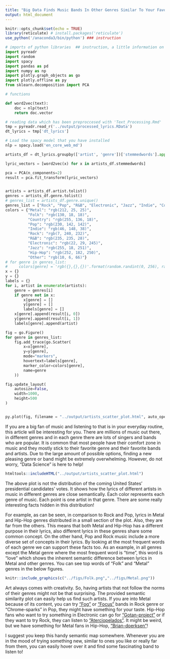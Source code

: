 ```yaml
---
title: "Big Data Finds Music Bands In Other Genres Similar To Your Favorite Genre"
output: html_document
---
```


```r
knitr::opts_chunk$set(echo = TRUE)
library(reticulate) # install.packages('reticulate')
use_python('/anaconda3/bin/python') ### instruction
```


```python
# imports of python libraries  ## instruction, a little information on what are these each library and what for
import pyreadr
import random
import spacy
import pandas as pd
import numpy as np
import plotly.graph_objects as go
import plotly.offline as py
from sklearn.decomposition import PCA
```

```python
# functions

def word2vec(text):
    doc = nlp(text)
    return doc.vector
```

```python
# reading data which has been preproccesed with 'Text_Processing.Rmd'
tmp = pyreadr.read_r('../output/processed_lyrics.RData')
dt_lyrics = tmp['dt_lyrics']

# Load the spacy model that you have installed
nlp = spacy.load('en_core_web_md')

artists_df = dt_lyrics.groupby(['artist', 'genre'])['stemmedwords'].apply(' '.join).reset_index()

lyric_vectors = [word2vec(x) for x in artists_df.stemmedwords]

pca = PCA(n_components=2)
result = pca.fit_transform(lyric_vectors)


artists = artists_df.artist.tolist()
genres = artists_df.genre.tolist()
# genres_list = artists_df.genre.unique()
genres_list = ["Rock", "Pop", "R&B", "Electronic", "Jazz", "Indie", "Country", "Metal", "Hip-Hop", "Folk", "Other"]
colors = {"Metal": "rgb(212, 25, 25)",
          "Folk": "rgb(130, 18, 18)",
          "Country": "rgb(255, 136, 18)",
          "Pop": "rgb(230, 142, 142)",
          "Indie": "rgb(46, 148, 38)",
          "Rock": "rgb(7, 240, 232)",
          "R&B": "rgb(235, 235, 28)",
          "Electronic": "rgb(22, 29, 245)",
          "Jazz": "rgb(255, 18, 251)",
          "Hip-Hop": "rgb(252, 182, 250)",
          "Other": "rgb(10, 6, 66)"}
# for genre in genres_list:
#     colors[genre] = 'rgb({},{},{})'.format(random.randint(0, 256), random.randint(0, 256), random.randint(0, 256))
x = {}
y = {}
labels = {}
for i, artist in enumerate(artists):
    genre = genres[i]
    if genre not in x:
        x[genre] = []
        y[genre] = []
        labels[genre] = []
    x[genre].append(result[i, 0])
    y[genre].append(result[i, 1])
    labels[genre].append(artist)

fig = go.Figure()
for genre in genres_list:
    fig.add_trace(go.Scatter(
        x=x[genre],
        y=y[genre],
        mode="markers",
        hovertext=labels[genre],
        marker_color=colors[genre],
        name=genre
    ))

fig.update_layout(
    autosize=False,
    width=1000,
    height=500
)


py.plot(fig, filename = "../output/artists_scatter_plot.html", auto_open=False)
```





If you are a big fan of music and listening to that is in your everyday routine, this article will be interesting for you. There are millions of music out there, in different genres and in each genre there are lots of singers and bands who are popular. It is common that most people have their comfort zone in music and they mostly stick to their favorite genre and their favorite bands and artists. Due to the large amount of possible options, finding a new pleasing genre or band might be extremely overwhelming. However, do not worry, “Data Science” is here to help! 


```r
htmltools::includeHTML("../output/artists_scatter_plot.html")
```


The above plot is not the distribution of the coming United States’ presidential candidates' votes. It shows how the lyrics of different artists in music in different genres are close semantically. Each color represents each genre of music. Each point is one artist in that genre. There are some really interesting facts hidden in this distribution!

For example, as can be seen, in comparison to Rock and Pop, lyrics in Metal and Hip-Hop genres distributed in a small section of the plot. Also, they are far from the others. This means that both Metal and Hip-Hop has a different purpose in their lyrics, also different lyrics in these genres share some common concept. On the other hand, Pop and Rock music include a more diverse set of concepts in their lyrics. By looking at the most frequent words of each genre we can support these facts too. As an example, in all genres except the Metal genre where the most frequent word is “time”, this word is “love” which shows the inherent semantic difference between lyrics in Metal and other genres. You can see top words of "Folk" and "Metal" genres in the below figures.


```r
knitr::include_graphics(c("../figs/Folk.png","../figs/Metal.png"))
```

Art always comes with creativity. So, having artists that not follow the norms of their genres might not be that surprising. The provided semantic similarity plot can easily help us find such artists. If you are into Metal because of its content, you can try [“Fog”](https://en.wikipedia.org/wiki/Fog_(band)) or [“Focus”](https://en.wikipedia.org/wiki/Focus_(band)) bands in Rock genre or “Chrome-sparks” in Pop, they might have something for your taste. Hip-Hop fans who want to try something in Electronic can go for [“Gotan-project”](https://en.wikipedia.org/wiki/Gotan_Project) or if they want to try Rock, they can listen to [“Aterciopelados”](https://en.wikipedia.org/wiki/Aterciopelados). It might be weird, but we have something for Metal fans in Hip-Hop, [“Brian-doerksen”](https://en.wikipedia.org/wiki/Brian_Doerksen)!


I suggest you keep this handy semantic map somewhere. Whenever you are in the mood of trying something new, similar to ones you like or really far from them, you can easily hover over it and find some fascinating band to listen to!
